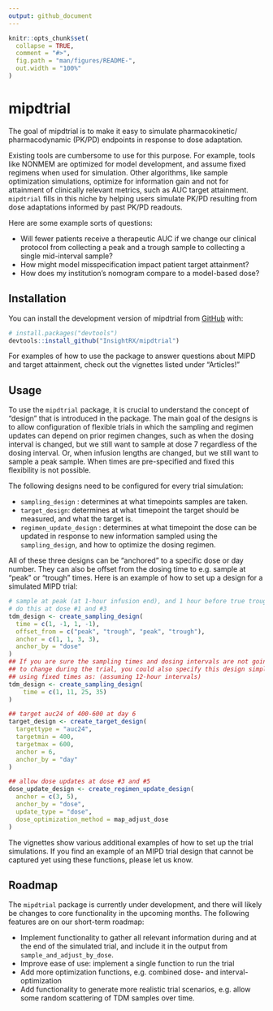 ```yaml
---
output: github_document
---
```


<!-- README.md is generated from README.Rmd. Please edit that file -->

```r
knitr::opts_chunk$set(
  collapse = TRUE,
  comment = "#>",
  fig.path = "man/figures/README-",
  out.width = "100%"
)
```

# mipdtrial

<!-- badges: start -->
<!-- badges: end -->

The goal of mipdtrial is to make it easy to simulate pharmacokinetic/
pharmacodynamic (PK/PD) endpoints in response to dose adaptation.

Existing tools are cumbersome to use for this purpose. For example, tools like
NONMEM are optimized for model development, and assume fixed regimens when used
for simulation. Other algorithms, like sample optimization simulations, optimize
for information gain and not for attainment of clinically relevant metrics, such
as AUC target attainment. `mipdtrial` fills in this niche by helping users 
simulate PK/PD resulting from dose adaptations informed by past PK/PD readouts.

Here are some example sorts of questions:

* Will fewer patients receive a therapeutic AUC if we change our clinical 
protocol from collecting a peak and a trough sample to collecting a single 
mid-interval sample?
* How might model misspecification impact patient target attainment?
* How does my institution's nomogram compare to a model-based dose?

## Installation

You can install the development version of mipdtrial from [GitHub](https://github.com/) with:

```r
# install.packages("devtools")
devtools::install_github("InsightRX/mipdtrial")
```
For examples of how to use the package to answer questions about MIPD and
target attainment, check out the vignettes listed under "Articles!"

## Usage

To use the `mipdtrial` package, it is crucial to understand the concept of "design" 
that is introduced in the package. The main goal of the designs is to allow 
configuration of flexible trials in which the sampling and regimen updates can 
depend on prior regimen changes, such as when the dosing interval is changed, 
but we still want to sample at dose 7 regardless of the dosing interval. Or, 
when infusion lengths are changed, but we still want to sample a peak sample. 
When times are pre-specified and fixed this flexibility is not possible. 

The following designs need to be configured for every trial simulation:

- `sampling_design` : determines at what timepoints samples are taken.
- `target_design`: determines at what timepoint the target should be measured, 
and what the target is.
- `regimen_update_design` : determines at what timepoint the dose can be updated 
in response to new information sampled using the `sampling_design`, and how
to optimize the dosing regimen.

All of these three designs can be "anchored" to a specific dose or day number. 
They can also be offset from the dosing time to e.g. sample at "peak" or "trough" 
times. Here is an example of how to set up a design for a simulated MIPD trial:

```r
# sample at peak (at 1-hour infusion end), and 1 hour before true trough
# do this at dose #1 and #3
tdm_design <- create_sampling_design(
  time = c(1, -1, 1, -1), 
  offset_from = c("peak", "trough", "peak", "trough"),
  anchor = c(1, 1, 3, 3),
  anchor_by = "dose"
)
## If you are sure the sampling times and dosing intervals are not going 
## to change during the trial, you could also specify this design simply
## using fixed times as: (assuming 12-hour intervals)
tdm_design <- create_sampling_design(
	time = c(1, 11, 25, 35)
)

## target auc24 of 400-600 at day 6
target_design <- create_target_design(
  targettype = "auc24", 
  targetmin = 400,
  targetmax = 600,
  anchor = 6,
  anchor_by = "day"
)

## allow dose updates at dose #3 and #5
dose_update_design <- create_regimen_update_design(
  anchor = c(3, 5),
  anchor_by = "dose",
  update_type = "dose",
  dose_optimization_method = map_adjust_dose
)
```

The vignettes show various additional examples of how to set up the trial 
simulations. If you find an example of an MIPD trial design that cannot be 
captured yet using these functions, please let us know.

## Roadmap

The `mipdtrial` package is currently under development, and there will likely be 
changes to core functionality in the upcoming months. The following features are
on our short-term roadmap:

- Implement functionality to gather all relevant information during and at the 
end of the simulated trial, and include it in the output from `sample_and_adjust_by_dose`.
- Improve ease of use: implement a single function to run the trial
- Add more optimization functions, e.g. combined dose- and interval- optimization
- Add functionality to generate more realistic trial scenarios, e.g. allow some
random scattering of TDM samples over time.
